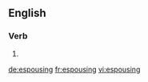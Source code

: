 ==English==

===Verb===
{{head|en}}

# {{present participle of|espouse|lang=en}}

[[de:espousing]]
[[fr:espousing]]
[[vi:espousing]]